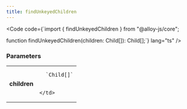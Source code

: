 ```yaml
---
title: findUnkeyedChildren
---
```







<Code code={`import { findUnkeyedChildren } from "@alloy-js/core";

function findUnkeyedChildren(children: Child[]): Child[];`} lang="ts" />

### Parameters

<table>
  <tr>
    <td style="text-align: right;font-weight: bold;">children</td>
    <td>
    
      `Child[]`
      
      
    </td>
  </tr>
</table>

